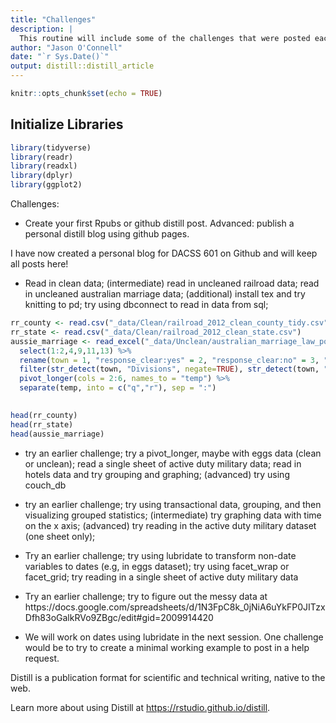 ```yaml
---
title: "Challenges"
description: |
  This routine will include some of the challenges that were posted each week but that I haven't really tried until now.
author: "Jason O'Connell"
date: "`r Sys.Date()`"
output: distill::distill_article
---
```


```r
knitr::opts_chunk$set(echo = TRUE)
```

## Initialize Libraries

```r
library(tidyverse)
library(readr)
library(readxl)
library(dplyr)
library(ggplot2)
```

Challenges:

- Create your first Rpubs or github distill post. Advanced: publish a personal distill blog using github pages.

I have now created a personal blog for DACSS 601 on Github and will keep all posts here!

- Read in clean data; (intermediate) read in uncleaned railroad data; read in uncleaned australian marriage data; (additional) install tex and try knitting to pd; try using dbconnect to read in data from sql; 

```r
rr_county <- read.csv("_data/Clean/railroad_2012_clean_county_tidy.csv")
rr_state <- read.csv("_data/Clean/railroad_2012_clean_state.csv")
aussie_marriage <- read_excel("_data/Unclean/australian_marriage_law_postal_survey_2017_-_response_final.xls", sheet = "Table 2", na = "", skip = 6) %>%
  select(1:2,4,9,11,13) %>%
  rename(town = 1, "response_clear:yes" = 2, "response_clear:no" = 3, "eligible:yes" = 4, "eligible:no" = 5, "eligible:noresponse" = 6) %>%
  filter(str_detect(town, "Divisions", negate=TRUE), str_detect(town, "(Total)", negate=TRUE)) %>%
  pivot_longer(cols = 2:6, names_to = "temp") %>%
  separate(temp, into = c("q","r"), sep = ":")
  

head(rr_county)
head(rr_state)
head(aussie_marriage)

```


- try an earlier challenge; try a pivot_longer, maybe with eggs data (clean or unclean); read a single sheet of active duty military data; read in hotels data and try grouping and graphing; (advanced) try using couch_db

- try an earlier challenge; try using transactional data, grouping, and then visualizing grouped statistics; (intermediate) try graphing data with time on the x axis; (advanced) try reading in the active duty military dataset (one sheet only); 

- Try an earlier challenge; try using lubridate to transform non-date variables to dates (e.g, in eggs dataset); try using facet_wrap or facet_grid; try reading in a single sheet of active duty military data

- Try an earlier challenge; try to figure out the messy data at https://docs.google.com/spreadsheets/d/1N3FpC8k_0jNiA6uYkFP0JITzxDfh83oGalkRVo9ZBgc/edit#gid=2009914420

- We will work on dates using lubridate in the next session.  One challenge would be to try to create a minimal working example to post in a help request.


Distill is a publication format for scientific and technical writing, native to the web.

Learn more about using Distill at <https://rstudio.github.io/distill>.


